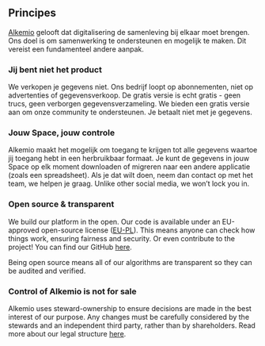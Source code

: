 ## Principes

[Alkemio](https://www.alkem.io) gelooft dat digitalisering de samenleving bij elkaar moet brengen. Ons doel is om samenwerking te ondersteunen en mogelijk te maken. Dit vereist een fundamenteel andere aanpak.

### Jij bent niet het product

We verkopen je gegevens niet. Ons bedrijf loopt op abonnementen, niet op advertenties of gegevensverkoop. De gratis versie is echt gratis - geen trucs, geen verborgen gegevensverzameling. We bieden een gratis versie aan om onze community te ondersteunen. Je betaalt niet met je gegevens.

### Jouw Space, jouw controle

Alkemio maakt het mogelijk om toegang te krijgen tot alle gegevens waartoe jij toegang hebt in een herbruikbaar formaat.
Je kunt de gegevens in jouw Space op elk moment downloaden of migreren naar een andere applicatie (zoals een spreadsheet). Als je dat wilt doen, neem dan contact op met het team, we helpen je graag.
Unlike other social media, we won’t lock you in.

### Open source & transparent

We build our platform in the open. Our code is available under an EU-approved open-source license ([EU-PL](https://en.wikipedia.org/wiki/European_Union_Public_Licence)).
This means anyone can check how things work, ensuring fairness and security. Or even contribute to the project!
You can find our GitHub [here](https://github.com/alkem-io).

Being open source means all of our algorithms are transparent so they can be audited and verified.

### Control of Alkemio is not for sale

Alkemio uses steward-ownership to ensure decisions are made in the best interest of our purpose.
Any changes must be carefully considered by the stewards and an independent third party, rather than by shareholders.
Read more about our legal structure [here](https://www.alkemio.org/structure/).
